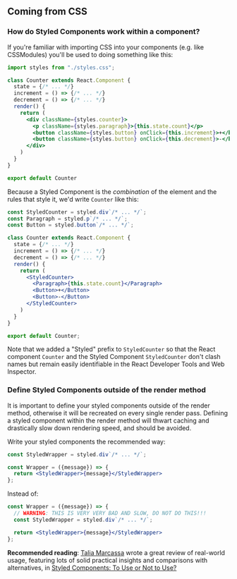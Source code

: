 ## Coming from CSS

### How do Styled Components work within a component?

If you're familiar with importing CSS into your components (e.g. like CSSModules)
you'll be used to doing something like this:

```jsx
import styles from "./styles.css";

class Counter extends React.Component {
  state = {/* ... */}
  increment = () => {/* ... */}
  decrement = () => {/* ... */}
  render() {
    return (
      <div className={styles.counter}>
        <p className={styles.paragraph}>{this.state.count}</p>
        <button className={styles.button} onClick={this.increment}>+</button>
        <button className={styles.button} onClick={this.decrement}>-</button>
      </div>
    )
  }
}

export default Counter
```

Because a Styled Component is the _combination_ of the element and the rules
that style it, we'd write `Counter` like this:

```jsx
const StyledCounter = styled.div`/* ... */`;
const Paragraph = styled.p`/* ... */`;
const Button = styled.button`/* ... */`;

class Counter extends React.Component {
  state = {/* ... */}
  increment = () => {/* ... */}
  decrement = () => {/* ... */}
  render() {
    return (
      <StyledCounter>
        <Paragraph>{this.state.count}</Paragraph>
        <Button>+</Button>
        <Button>-</Button>
      </StyledCounter>
    )
  }
}

export default Counter;
```

Note that we added a "Styled" prefix to `StyledCounter` so that the React
component `Counter` and the Styled Component `StyledCounter`
don't clash names but remain easily identifiable in the React Developer
Tools and Web Inspector.

### Define Styled Components outside of the render method

It is important to define your styled components outside of the render method,
otherwise it will be recreated on every single render pass.
Defining a styled component within the render method will thwart caching and
drastically slow down rendering speed, and should be avoided.

Write your styled components the recommended way:

```jsx
const StyledWrapper = styled.div`/* ... */`;

const Wrapper = ({message}) => {
  return <StyledWrapper>{message}</StyledWrapper>
};
```

Instead of:

```jsx
const Wrapper = ({message}) => {
  // WARNING: THIS IS VERY VERY BAD AND SLOW, DO NOT DO THIS!!!
  const StyledWrapper = styled.div`/* ... */`;

  return <StyledWrapper>{message}</StyledWrapper>
};
```

**Recommended reading**: [Talia Marcassa](https://twitter.com/talialongname)
wrote a great review of real-world usage, featuring lots of solid practical insights
and comparisons with alternatives, in [Styled Components: To Use or Not to Use?](https://medium.com/building-crowdriff/styled-components-to-use-or-not-to-use-a6bb4a7ffc21)

